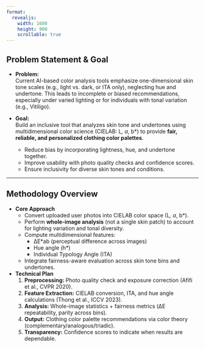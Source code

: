 ```yaml
---
format:
  revealjs:
    width: 1600
    height: 900
    scrollable: true
---
```


## Problem Statement & Goal

- **Problem:**  
  Current AI-based color analysis tools emphasize one-dimensional skin tone scales (e.g., light vs. dark, or ITA only), neglecting hue and undertone. This leads to incomplete or biased recommendations, especially under varied lighting or for individuals with tonal variation (e.g., Vitiligo).  

- **Goal:**  
  Build an inclusive tool that analyzes skin tone and undertones using multidimensional color science (CIELAB: L*, a*, b*) to provide **fair, reliable, and personalized clothing color palettes**.  
  - Reduce bias by incorporating lightness, hue, and undertone together.  
  - Improve usability with photo quality checks and confidence scores.  
  - Ensure inclusivity for diverse skin tones and conditions.  

---

## Methodology Overview

- **Core Approach**  
  - Convert uploaded user photos into CIELAB color space (L*, a*, b*).  
  - Perform **whole-image analysis** (not a single skin patch) to account for lighting variation and tonal diversity.  
  - Compute multidimensional features:  
    - ΔE\*ab (perceptual difference across images)  
    - Hue angle (h\*)  
    - Individual Typology Angle (ITA)  
  - Integrate fairness-aware evaluation across skin tone bins and undertones.  

- **Technical Plan**  
  1. **Preprocessing:** Photo quality check and exposure correction (Afifi et al., CVPR 2020).  
  2. **Feature Extraction:** CIELAB conversion, ITA, and hue angle calculations (Thong et al., ICCV 2023).  
  3. **Analysis:** Whole-image statistics + fairness metrics (ΔE repeatability, parity across bins).  
  4. **Output:** Clothing color palette recommendations via color theory (complementary/analogous/triadic).  
  5. **Transparency:** Confidence scores to indicate when results are dependable.  
